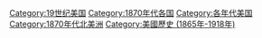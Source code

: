 {{DecadeCategoryNav|decade=1870|topic=美国}}

[[Category:19世纪美国|Category:19世纪美国]]
[[Category:1870年代各国|Category:1870年代各国]]
[[Category:各年代美国|Category:各年代美国]]
[[Category:1870年代北美洲|Category:1870年代北美洲]]
[[Category:美國歷史_(1865年-1918年)|Category:美國歷史 (1865年-1918年)]]
